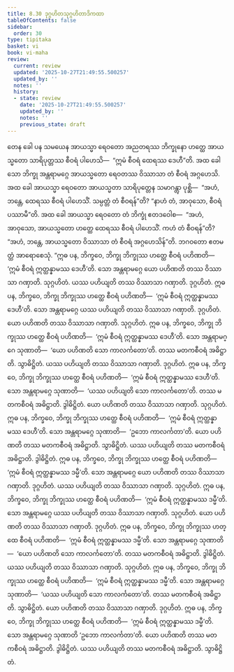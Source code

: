 ```yaml
---
title: 8.30 ဒုဂ္ဂဟိတသုဂ္ဂဟိတာဒိကထာ
tableOfContents: false
sidebar:
  order: 30
type: tipitaka
basket: vi
book: vi-maha
review:
  current: review
  updated: '2025-10-27T21:49:55.500257'
  updated_by: ''
  notes: ''
  history:
  - state: review
    date: '2025-10-27T21:49:55.500257'
    updated_by: ''
    notes: ''
    previous_state: draft
---
```



<ReviewStatus review={frontmatter.review} showDetails={true} />

<HypothesisAnnotation frontmatter={frontmatter} />

<DynamicBreadcrumb />

<Division number="377" book="vi-maha" e="ch" v="3" p="425">

<Paragraph number="1735" book="vi-maha">
တေန ခေါ ပန သမယေန အာယသ္မာ ရေဝတော အညတရဿ ဘိက္ခုနော ဟတ္ထေ အာယသ္မတော သာရိပုတ္တဿ စီဝရံ ပါဟေသိ—  “ဣမံ စီဝရံ ထေရဿ ဒေဟီ”တိ. အထ ခေါ သော ဘိက္ခု အန္တရာမဂ္ဂေ အာယသ္မတော ရေဝတဿ ဝိဿာသာ တံ စီဝရံ အဂ္ဂဟေသိ. အထ ခေါ အာယသ္မာ ရေဝတော အာယသ္မတာ သာရိပုတ္တေန သမာဂန္တွာ ပုစ္ဆိ—  “အဟံ, ဘန္တေ, ထေရဿ စီဝရံ ပါဟေသိံ. သမ္ပတ္တံ တံ စီဝရန်”တိ? “နာဟံ တံ, အာဝုသော, စီဝရံ ပဿာမီ”တိ. အထ ခေါ အာယသ္မာ ရေဝတော တံ ဘိက္ခုံ ဧတဒဝေါစ—  “အဟံ, အာဝုသော, အာယသ္မတော ဟတ္ထေ ထေရဿ စီဝရံ ပါဟေသိံ. ကဟံ တံ စီဝရန်”တိ? “အဟံ, ဘန္တေ, အာယသ္မတော ဝိဿာသာ တံ စီဝရံ အဂ္ဂဟေသိန်”တိ. ဘဂဝတော ဧတမတ္ထံ အာရောစေသုံ.
</Paragraph>

</Division>
<Division number="378" book="vi-maha" e="ch" v="3" p="426">

<Paragraph number="1736" book="vi-maha">
“ဣဓ ပန, ဘိက္ခဝေ, ဘိက္ခု ဘိက္ခုဿ ဟတ္ထေ စီဝရံ ပဟိဏတိ—  ‘ဣမံ စီဝရံ ဣတ္ထန္နာမဿ ဒေဟီ’တိ. သော အန္တရာမဂ္ဂေ ယော ပဟိဏတိ တဿ ဝိဿာသာ ဂဏှာတိ. သုဂ္ဂဟိတံ. ယဿ ပဟိယျတိ တဿ ဝိဿာသာ ဂဏှာတိ. ဒုဂ္ဂဟိတံ.
</Paragraph>

<Paragraph number="1737" book="vi-maha">
ဣဓ ပန, ဘိက္ခဝေ, ဘိက္ခု ဘိက္ခုဿ ဟတ္ထေ စီဝရံ ပဟိဏတိ—  ‘ဣမံ စီဝရံ ဣတ္ထန္နာမဿ ဒေဟီ’တိ. သော အန္တရာမဂ္ဂေ ယဿ ပဟိယျတိ တဿ ဝိဿာသာ ဂဏှာတိ. ဒုဂ္ဂဟိတံ. ယော ပဟိဏတိ တဿ ဝိဿာသာ ဂဏှာတိ. သုဂ္ဂဟိတံ.
</Paragraph>

<Paragraph number="1738" book="vi-maha">
ဣဓ ပန, ဘိက္ခဝေ, ဘိက္ခု ဘိက္ခုဿ ဟတ္ထေ စီဝရံ ပဟိဏတိ—  ‘ဣမံ စီဝရံ ဣတ္ထန္နာမဿ ဒေဟီ’တိ. သော အန္တရာမဂ္ဂေ သုဏာတိ—  ‘ယော ပဟိဏတိ သော ကာလင်္ကတော’တိ. တဿ မတကစီဝရံ အဓိဋ္ဌာတိ. သွာဓိဋ္ဌိတံ. ယဿ ပဟိယျတိ တဿ ဝိဿာသာ ဂဏှာတိ. ဒုဂ္ဂဟိတံ.
</Paragraph>

<Paragraph number="1739" book="vi-maha">
ဣဓ ပန, ဘိက္ခဝေ, ဘိက္ခု ဘိက္ခုဿ ဟတ္ထေ စီဝရံ ပဟိဏတိ—  ‘ဣမံ စီဝရံ ဣတ္ထန္နာမဿ ဒေဟီ’တိ. သော အန္တရာမဂ္ဂေ သုဏာတိ—  ‘ယဿ ပဟိယျတိ သော ကာလင်္ကတော’တိ. တဿ မတကစီဝရံ အဓိဋ္ဌာတိ. ဒွါဓိဋ္ဌိတံ. ယော ပဟိဏတိ တဿ ဝိဿာသာ ဂဏှာတိ. သုဂ္ဂဟိတံ.
</Paragraph>

<Paragraph number="1740" book="vi-maha">
ဣဓ ပန, ဘိက္ခဝေ, ဘိက္ခု ဘိက္ခုဿ ဟတ္ထေ စီဝရံ ပဟိဏတိ—  ‘ဣမံ စီဝရံ ဣတ္ထန္နာမဿ ဒေဟီ’တိ. သော အန္တရာမဂ္ဂေ သုဏာတိ—  ‘ဥဘော ကာလင်္ကတာ’တိ. ယော ပဟိဏတိ တဿ မတကစီဝရံ အဓိဋ္ဌာတိ. သွာဓိဋ္ဌိတံ. ယဿ ပဟိယျတိ တဿ မတကစီဝရံ အဓိဋ္ဌာတိ. ဒွါဓိဋ္ဌိတံ.
</Paragraph>

<Paragraph number="1741" book="vi-maha">
ဣဓ ပန, ဘိက္ခဝေ, ဘိက္ခု ဘိက္ခုဿ ဟတ္ထေ စီဝရံ ပဟိဏတိ—  ‘ဣမံ စီဝရံ ဣတ္ထန္နာမဿ ဒမ္မီ’တိ. သော အန္တရာမဂ္ဂေ ယော ပဟိဏတိ တဿ ဝိဿာသာ ဂဏှာတိ. ဒုဂ္ဂဟိတံ. ယဿ ပဟိယျတိ တဿ ဝိဿာသာ ဂဏှာတိ. သုဂ္ဂဟိတံ.
</Paragraph>

<Paragraph number="1742" book="vi-maha">
ဣဓ ပန, ဘိက္ခဝေ, ဘိက္ခု ဘိက္ခုဿ ဟတ္ထေ စီဝရံ ပဟိဏတိ—  ‘ဣမံ စီဝရံ ဣတ္ထန္နာမဿ ဒမ္မီ’တိ. သော အန္တရာမဂ္ဂေ ယဿ ပဟိယျတိ တဿ ဝိဿာသာ ဂဏှာတိ. သုဂ္ဂဟိတံ. ယော ပဟိဏတိ တဿ ဝိဿာသာ ဂဏှာတိ. ဒုဂ္ဂဟိတံ.
</Paragraph>

<Paragraph number="1743" book="vi-maha">
ဣဓ ပန, ဘိက္ခဝေ, ဘိက္ခု ဘိက္ခုဿ ဟတ္ထေ စီဝရံ ပဟိဏတိ—  ‘ဣမံ စီဝရံ ဣတ္ထန္နာမဿ ဒမ္မီ’တိ. သော အန္တရာမဂ္ဂေ သုဏာတိ—  ‘ယော ပဟိဏတိ သော ကာလင်္ကတော’တိ. တဿ မတကစီဝရံ အဓိဋ္ဌာတိ. ဒွါဓိဋ္ဌိတံ. ယဿ ပဟိယျတိ တဿ ဝိဿာသာ ဂဏှာတိ. သုဂ္ဂဟိတံ.
</Paragraph>

<Paragraph number="1744" book="vi-maha">
ဣဓ ပန, ဘိက္ခဝေ, ဘိက္ခု ဘိက္ခုဿ ဟတ္ထေ စီဝရံ ပဟိဏတိ—  ‘ဣမံ စီဝရံ ဣတ္ထန္နာမဿ ဒမ္မီ’တိ. သော အန္တရာမဂ္ဂေ သုဏာတိ—  ‘ယဿ ပဟိယျတိ သော ကာလင်္ကတော’တိ. တဿ မတကစီဝရံ အဓိဋ္ဌာတိ. သွာဓိဋ္ဌိတံ. ယော ပဟိဏတိ တဿ ဝိဿာသာ ဂဏှာတိ. ဒုဂ္ဂဟိတံ.
</Paragraph>

<Paragraph number="1745" book="vi-maha">
ဣဓ ပန, ဘိက္ခဝေ, ဘိက္ခု ဘိက္ခုဿ ဟတ္ထေ စီဝရံ ပဟိဏတိ—  ‘ဣမံ စီဝရံ ဣတ္ထန္နာမဿ ဒမ္မီ’တိ. သော အန္တရာမဂ္ဂေ သုဏာတိ ‘ဥဘော ကာလင်္ကတာ’တိ. ယော ပဟိဏတိ တဿ မတကစီဝရံ အဓိဋ္ဌာတိ. ဒွါဓိဋ္ဌိတံ. ယဿ ပဟိယျတိ တဿ မတကစီဝရံ အဓိဋ္ဌာတိ. သွာဓိဋ္ဌိတံ.
</Paragraph>
</Division>